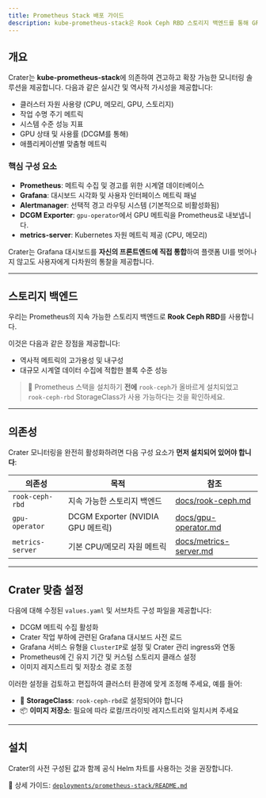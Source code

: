 ```yaml
---
title: Prometheus Stack 배포 가이드
description: kube-prometheus-stack은 Rook Ceph RBD 스토리지 백엔드를 통해 GPU, 작업 수명 주기 및 클러스터 메트릭을 포함한 포괄적인 모니터링을 제공합니다.
---
```


## 개요

Crater는 **kube-prometheus-stack**에 의존하여 견고하고 확장 가능한 모니터링 솔루션을 제공합니다. 다음과 같은 실시간 및 역사적 가시성을 제공합니다:

- 클러스터 자원 사용량 (CPU, 메모리, GPU, 스토리지)
- 작업 수명 주기 메트릭
- 시스템 수준 성능 지표
- GPU 상태 및 사용률 (DCGM를 통해)
- 애플리케이션별 맞춤형 메트릭

### 핵심 구성 요소

- **Prometheus**: 메트릭 수집 및 경고를 위한 시계열 데이터베이스
- **Grafana**: 대시보드 시각화 및 사용자 인터페이스 메트릭 패널
- **Alertmanager**: 선택적 경고 라우팅 시스템 (기본적으로 비활성화됨)
- **DCGM Exporter**: `gpu-operator`에서 GPU 메트릭을 Prometheus로 내보냅니다.
- **metrics-server**: Kubernetes 자원 메트릭 제공 (CPU, 메모리)

Crater는 Grafana 대시보드를 **자신의 프론트엔드에 직접 통합**하여 플랫폼 UI를 벗어나지 않고도 사용자에게 다차원의 통찰을 제공합니다.

---

## 스토리지 백엔드

우리는 Prometheus의 지속 가능한 스토리지 백엔드로 **Rook Ceph RBD**를 사용합니다.

이것은 다음과 같은 장점을 제공합니다:

- 역사적 메트릭의 고가용성 및 내구성
- 대규모 시계열 데이터 수집에 적합한 블록 수준 성능

> 📌 Prometheus 스택을 설치하기 **전에** `rook-ceph`가 올바르게 설치되었고 `rook-ceph-rbd` StorageClass가 사용 가능하다는 것을 확인하세요.

---

## 의존성

Crater 모니터링을 완전히 활성화하려면 다음 구성 요소가 **먼저 설치되어 있어야 합니다**:

| 의존성           | 목적                                           | 참조                                                                 |
|------------------|------------------------------------------------|---------------------------------------------------------------------|
| `rook-ceph-rbd`  | 지속 가능한 스토리지 백엔드                    | [docs/rook-ceph.md](./rook-ceph.md)                                 |
| `gpu-operator`   | DCGM Exporter (NVIDIA GPU 메트릭)              | [docs/gpu-operator.md](./gpu-operator.md)                           |
| `metrics-server` | 기본 CPU/메모리 자원 메트릭                    | [docs/metrics-server.md](./metrics-server.md)                       |

---

## Crater 맞춤 설정

다음에 대해 수정된 `values.yaml` 및 서브차트 구성 파일을 제공합니다:

- DCGM 메트릭 수집 활성화
- Crater 작업 부하에 관련된 Grafana 대시보드 사전 로드
- Grafana 서비스 유형을 `ClusterIP`로 설정 및 Crater 관리 ingress와 연동
- Prometheus에 긴 유지 기간 및 커스텀 스토리지 클래스 설정
- 이미지 레지스트리 및 저장소 경로 조정

이러한 설정을 검토하고 편집하여 클러스터 환경에 맞게 조정해 주세요, 예를 들어:

- 🔁 **StorageClass**: `rook-ceph-rbd`로 설정되어야 합니다
- 📦 **이미지 저장소**: 필요에 따라 로컬/프라이빗 레지스트리와 일치시켜 주세요

---

## 설치

Crater의 사전 구성된 값과 함께 공식 Helm 차트를 사용하는 것을 권장합니다.
 
📖 상세 가이드: [`deployments/prometheus-stack/README.md`](../deployments/prometheus-stack/README.md)